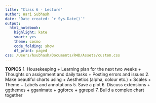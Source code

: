 ```yaml
---
title: "Class 6 - Lecture"
author: Hari Subhash
date: "Date created: `r Sys.Date()`"
output:
  html_notebook:
    highlight: kate
    smart: yes
    theme: cosmo
    code_folding: show
    df_print: paged
css: /Users/hsubhash/Documents/R4D/Assets/custom.css
---
```


**TOPICS**
1. Housekeeping
    + Learning plan for the next two weeks
    + Thoughts on assignment and daily tasks
    + Posting errors and issues
2. Make beautiful charts using
    + Aesthetics (alpha, colour etc.)
    + Scales
    + Theme
    + Labels and annotations
5. Save a plot
6. Discuss extensions
    + ggthemes
    + gganimate
    + ggforce
    + ggrepel
7. Build a complex chart together